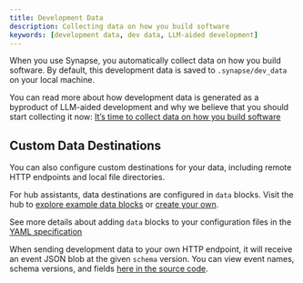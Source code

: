 ```yaml
---
title: Development Data
description: Collecting data on how you build software
keywords: [development data, dev data, LLM-aided development]
---
```


When you use Synapse, you automatically collect data on how you build software. By default, this development data is saved to `.synapse/dev_data` on your local machine.

You can read more about how development data is generated as a byproduct of LLM-aided development and why we believe that you should start collecting it now: [It’s time to collect data on how you build software](https://blog.synapse.dev/its-time-to-collect-data-on-how-you-build-software)

## Custom Data Destinations

You can also configure custom destinations for your data, including remote HTTP endpoints and local file directories.

For hub assistants, data destinations are configured in `data` blocks. Visit the hub to [explore example data blocks](https://hub.synapse.dev/explore/data) or [create your own](https://hub.synapse.dev/new?type=block&blockType=data).

See more details about adding `data` blocks to your configuration files in the [YAML specification](/reference#data)

When sending development data to your own HTTP endpoint, it will receive an event JSON blob at the given `schema` version. You can view event names, schema versions, and fields [here in the source code](https://github.com/continuedev/synapse/tree/main/packages/config-yaml/src/schemas/data).
